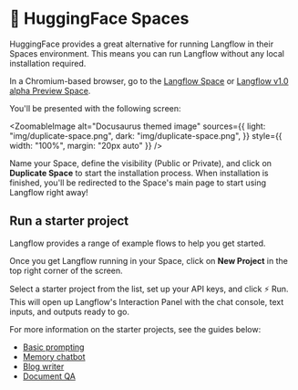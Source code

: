 
# 🤗 HuggingFace Spaces

HuggingFace provides a great alternative for running Langflow in their Spaces environment. This means you can run Langflow without any local installation required.

In a Chromium-based browser, go to the [Langflow Space](https://huggingface.co/spaces/Langflow/Langflow?duplicate=true) or [Langflow v1.0 alpha Preview Space](https://huggingface.co/spaces/Langflow/Langflow-Preview?duplicate=true).

You'll be presented with the following screen:

<ZoomableImage
  alt="Docusaurus themed image"
  sources={{
    light: "img/duplicate-space.png",
    dark: "img/duplicate-space.png",
  }}
  style={{ width: "100%", margin: "20px auto" }}
/>

Name your Space, define the visibility (Public or Private), and click on **Duplicate Space** to start the installation process. When installation is finished, you'll be redirected to the Space's main page to start using Langflow right away!

## Run a starter project

Langflow provides a range of example flows to help you get started.

Once you get Langflow running in your Space, click on **New Project** in the top right corner of the screen.

Select a starter project from the list, set up your API keys, and click ⚡ Run. This will open up Langflow's Interaction Panel with the chat console, text inputs, and outputs ready to go.

For more information on the starter projects, see the guides below:

* [Basic prompting](/starter-projects/basic-prompting.mdx)
* [Memory chatbot](/starter-projects/memory-chatbot.mdx)
* [Blog writer](/starter-projects/blog-writer.mdx)
* [Document QA](/starter-projects/document-qa.mdx)